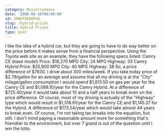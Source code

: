 ```yaml
---
category: Miscellaneous
date: '2006-04-16T00:00:00'
id: 20WSfOEAOPmQ
slug: /hybrid-prices
title: Hybrid Prices
type: post
---
```


I like the idea of a hybrid car, but they are going to have to do
way better on the price before it makes sense from a financial
perspective. Using the Toyota web site as an example, they have the
following specs listed: Camry CE (base model) Price: $18,270 MPG
City: 24 MPG Highway: 33 Camry Hybrid Price: $25,900 MPG City: 40
MPG Highway: 38 So, a price difference of $7630. I drive about 300
miles/week. If you take today price of $2.79/gallon for an average
and assume that all my driving is at the "City" milage/gallon
consumption I would spend $1,813.50 on gas per year for the Camry
CE and $1,088.10/year for the Camry Hybrid. At a difference of
$725.40/year it would take about 10 and a half years to break even
on the price difference. Of course, most of my driving is actually
of the "Highway" type which would result in $1,318.91/year for the
Camry CE and $1,145.37 for the Hybrid. A difference of $173.54/year
which would take almost 44 years to break even. Of course, I'm not
taking tax breaks into the equation, but still. I don't mind paying
a reasonable amount more for something that's friendlier to the
environment, but over 7 grand is out of the question until I win
the lotto.